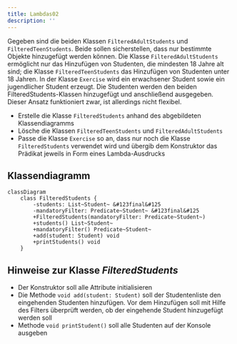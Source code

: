 ```yaml
---
title: Lambdas02
description: ''
---
```



Gegeben sind die beiden Klassen `FilteredAdultStudents` und
`FilteredTeenStudents`. Beide sollen sicherstellen, dass nur bestimmte Objekte
hinzugefügt werden können. Die Klasse `FilteredAdultStudents` ermöglicht nur das
Hinzufügen von Studenten, die mindesten 18 Jahre alt sind; die Klasse
`FilteredTeenStudents` das Hinzufügen von Studenten unter 18 Jahren. In der
Klasse `Exercise` wird ein erwachsener Student sowie ein jugendlicher Student
erzeugt. Die Studenten werden den beiden FilteredStudents-Klassen hinzugefügt
und anschließend ausgegeben. Dieser Ansatz funktioniert zwar, ist allerdings
nicht flexibel.

- Erstelle die Klasse `FilteredStudents` anhand des abgebildeten
  Klassendiagramms
- Lösche die Klassen `FilteredTeenStudents` und `FilteredAdultStudents`
- Passe die Klasse `Exercise` so an, dass nur noch die Klasse `FilteredStudents`
  verwendet wird und übergib dem Konstruktor das Prädikat jeweils in Form eines
  Lambda-Ausdrucks

## Klassendiagramm

```mermaid
classDiagram
    class FilteredStudents {
        -students: List~Student~ &#123final&#125
        -mandatoryFilter: Predicate~Student~ &#123final&#125
        +FilteredStudents(mandatoryFilter: Predicate~Student~)
        +students() List~Student~
        +mandatoryFilter() Predicate~Student~
        +add(student: Student) void
        +printStudents() void
    }
```

## Hinweise zur Klasse _FilteredStudents_

- Der Konstruktor soll alle Attribute initialisieren
- Die Methode `void add(student: Student)` soll der Studentenliste den
  eingehenden Studenten hinzufügen. Vor dem Hinzufügen soll mit Hilfe des
  Filters überprüft werden, ob der eingehende Student hinzugefügt werden soll
- Methode `void printStudent()` soll alle Studenten auf der Konsole ausgeben

<Exercise pullRequest="68" branchSuffix="lambdas/02" />
